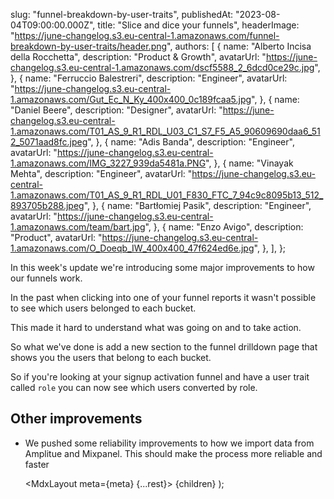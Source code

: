
  slug: "funnel-breakdown-by-user-traits",
  publishedAt: "2023-08-04T09:00:00.000Z",
  title: "Slice and dice your funnels",
  headerImage:
    "https://june-changelog.s3.eu-central-1.amazonaws.com/funnel-breakdown-by-user-traits/header.png",
  authors: [
    {
      name: "Alberto Incisa della Rocchetta",
      description: "Product & Growth",
      avatarUrl: "https://june-changelog.s3.eu-central-1.amazonaws.com/dscf5588_2_6dcd0ce29c.jpg",
    },
    {
      name: "Ferruccio Balestreri",
      description: "Engineer",
      avatarUrl:
        "https://june-changelog.s3.eu-central-1.amazonaws.com/Gut_Ec_N_Ky_400x400_0c189fcaa5.jpg",
    },
    {
      name: "Daniel Beere",
      description: "Designer",
      avatarUrl:
        "https://june-changelog.s3.eu-central-1.amazonaws.com/T01_AS_9_R1_RDL_U03_C1_S7_F5_A5_90609690daa6_512_5071aad8fc.jpeg",
    },
    {
      name: "Adis Banda",
      description: "Engineer",
      avatarUrl: "https://june-changelog.s3.eu-central-1.amazonaws.com/IMG_3227_939da5481a.PNG",
    },
    {
      name: "Vinayak Mehta",
      description: "Engineer",
      avatarUrl:
        "https://june-changelog.s3.eu-central-1.amazonaws.com/T01_AS_9_R1_RDL_U01_F830_FTC_7_94c9c8095b13_512_893705b288.jpeg",
    },
    {
      name: "Bartłomiej Pasik",
      description: "Engineer",
      avatarUrl: "https://june-changelog.s3.eu-central-1.amazonaws.com/team/bart.jpg",
    },
    {
      name: "Enzo Avigo",
      description: "Product",
      avatarUrl:
        "https://june-changelog.s3.eu-central-1.amazonaws.com/O_Doeqb_IW_400x400_47f624ed6e.jpg",
    },
  ],
};

In this week's update we're introducing some major improvements to how our funnels work.

In the past when clicking into one of your funnel reports it wasn't possible to see which users belonged to each bucket.

This made it hard to understand what was going on and to take action.

So what we've done is add a new section to the funnel drilldown page that shows you the users that belong to each bucket.

So if you're looking at your signup activation funnel and have a user trait called `role` you can now see which users converted by role.

## Other improvements

- We pushed some reliability improvements to how we import data from Amplitue and Mixpanel. This should make the process more reliable and faster

  <MdxLayout meta={meta} {...rest}>
    {children}
  </MdxLayout>
);
